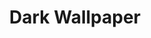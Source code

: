---
title: "Dark Wallpaper"
meta_title: "Dark Wallpaper craft"
description: "Craft de Dark Wallpaper"
rank: "s"
draft: false
name: "Dark Wallpaper"
recipe_img: "https://wiki.pokexgames.com/images/d/d2/Dark_Wallpaper.png"
level: 105
craft_time: 18000
result: 1
value_npc: 1
ingredients:
  - name: "Drawing Clipboard"
    quantity: 25
    item_img: "https://wiki.pokexgames.com/images/3/36/Drawing_Clipboard.png"
    value_npc: 1
  - name: "Petite Leaves"
    quantity: 24
    item_img: "https://wiki.pokexgames.com/images/e/e4/Petite_Leaves.png"
    value_npc: 1
  - name: "Green Hair"
    quantity: 7
    item_img: "https://wiki.pokexgames.com/images/2/2c/Green_Hair.png"
    value_npc: 1
  - name: "Toxic Gosme"
    quantity: 17
    item_img: "https://wiki.pokexgames.com/images/c/ca/Toxic_Gosme.png"
    value_npc: 1
---